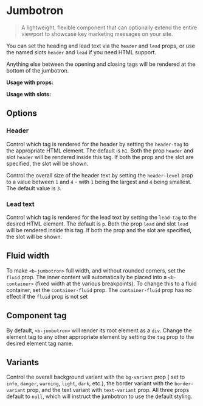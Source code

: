 

<Meta of={JumbotronStory} />

# Jumbotron

> A lightweight, flexible component that can optionally extend the entire viewport to showcase key
> marketing messages on your site.

You can set the heading and lead text via the `header` and `lead` props, or use the named slots
`header` and `lead` if you need HTML support.

Anything else between the opening and closing tags will be rendered at the bottom of the jumbotron.

**Usage with props:**

<Canvas of={JumbotronStory.Jumbotron} />

**Usage with slots:**

<Canvas of={JumbotronStory.Jumbotron1} />

## Options

### Header

Control which tag is rendered for the header by setting the `header-tag` to the appropriate HTML
element. The default is `h1`. Both the prop `header` and slot `header` will be rendered inside this
tag. If both the prop and the slot are specified, the slot will be shown.

Control the overall size of the header text by setting the `header-level` prop to a value between
`1` and `4` - with `1` being the largest and `4` being smallest. The default value is `3`.

### Lead text

Control which tag is rendered for the lead text by setting the `lead-tag` to the desired HTML
element. The default is `p`. Both the prop `lead` and slot `lead` will be rendered inside this tag.
If both the prop and the slot are specified, the slot will be shown.

## Fluid width

To make `<b-jumbotron>` full width, and without rounded corners, set the `fluid` prop. The inner
content will automatically be placed into a `<b-container>` (fixed width at the various
breakpoints). To change this to a fluid container, set the `container-fluid` prop. The
`container-fluid` prop has no effect if the `fluid` prop is not set

## Component tag

By default, `<b-jumbotron>` will render its root element as a `div`. Change the element tag to any
other appropriate element by setting the `tag` prop to the desired element tag name.

## Variants

Control the overall background variant with the `bg-variant` prop ( set to `info`, `danger`,
`warning`, `light`, `dark`, etc.), the border variant with the `border-variant` prop, and the text
variant with `text-variant` prop. All three props default to `null`, which will instruct the
jumbotron to use the default styling.

<Canvas of={JumbotronStory.Variants} />


